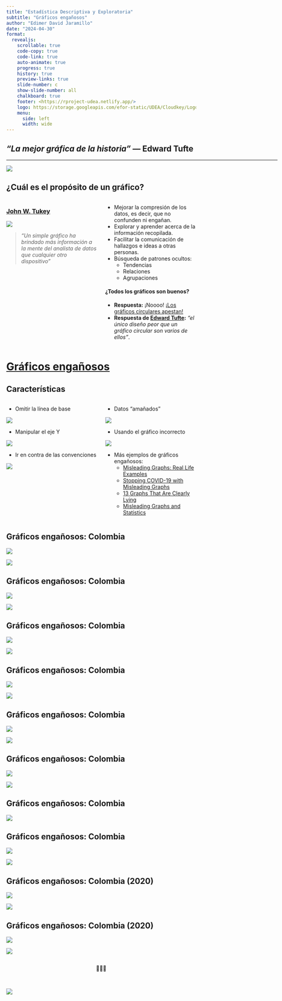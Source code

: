 ```yaml
---
title: "Estadística Descriptiva y Exploratoria"
subtitle: "Gráficos engañosos"
author: "Edimer David Jaramillo"
date: "2024-04-30"
format:
  revealjs:
    scrollable: true
    code-copy: true
    code-link: true
    auto-animate: true
    progress: true
    history: true
    preview-links: true
    slide-number: c
    show-slide-number: all
    chalkboard: true
    footer: <https://rproject-udea.netlify.app/>
    logo: https://storage.googleapis.com/efor-static/UDEA/Cloudkey/Logohorizontal.png
    menu:
      side: left
      width: wide
---
```


## *"La mejor gráfica de la historia"* — Edward Tufte
<html><div style='float:left'></div><hr color='#EB811B' size=1px width=720px></html> 

![](https://www.edwardtufte.com/tufte/graphics/minard_lg.gif){fig-align="center"}

## ¿Cuál es el propósito de un gráfico?

::: columns

::: {.column width="50%"}

### [John W. Tukey](https://es.wikipedia.org/wiki/John_W._Tukey)

![](https://upload.wikimedia.org/wikipedia/en/e/e9/John_Tukey.jpg){fig-align="center"}

> *“Un simple gráfico ha brindado más información a la mente del analista de datos que cualquier otro dispositivo”*

:::

::: {.column width="50%"}

- Mejorar la compresión de los datos, es decir, que no confunden ni engañan.   
- Explorar y aprender acerca de la información recopilada.    
- Facilitar la comunicación de hallazgos e ideas a otras personas.    
- Búsqueda de patrones ocultos:   
  - Tendencias
  - Relaciones
  - Agrupaciones

#### ¿Todos los gráficos son buenos?

- **Respuesta:** ¡Noooo! [¡Los gráficos circulares  apestan!](https://medium.com/the-mission/to-pie-charts-3b1f57bcb34a)
- **Respuesta de [Edward Tufte](https://www.edwardtufte.com/tufte/):** *"el único diseño peor que un gráfico circular son varios de ellos"*.

:::

:::

# [Gráficos engañosos](https://es.qaz.wiki/wiki/Misleading_graph)


## Características

::: columns

::: {.column width="50%"}
- Omitir la línea de base

![](images/mis1.png){fig-align="center"}

- Manipular el eje Y

![](images/mis2.png){fig-align="center"}

- Ir en contra de las convenciones

![](images/mis5.png){fig-align="center"}

:::

::: {.column width="50%"}

- Datos "amañados"

![](images/mis3.png){fig-align="center"}

- Usando el gráfico incorrecto

![](images/mis4.png){fig-align="center"}

- Más ejemplos de gráficos engañosos:
  - [Misleading Graphs: Real Life Examples](https://www.statisticshowto.com/misleading-graphs/)
  - [Stopping COVID-19 with Misleading Graphs](https://towardsdatascience.com/stopping-covid-19-with-misleading-graphs-6812a61a57c9)
  - [13 Graphs That Are Clearly Lying](https://www.buzzfeednews.com/article/katienotopoulos/graphs-that-lied-to-us)
  - [Misleading Graphs and Statistics](https://faculty.atu.edu/mfinan/2043/section31.pdf)

:::

:::

## Gráficos engañosos: Colombia

![](images/encuesta1.png){fig-align="center"}

![](images/encuesta2.png){fig-align="center"}

## Gráficos engañosos: Colombia

![](images/encuesta3.png){fig-align="center"}

![](images/encuesta4.png){fig-align="center"}


## Gráficos engañosos: Colombia

![](images/encuesta5.png){fig-align="center"}

![](images/encuesta6.png){fig-align="center"}

## Gráficos engañosos: Colombia

![](images/encuesta7.png){fig-align="center"}

![](images/encuesta8.png){fig-align="center"}

## Gráficos engañosos: Colombia

![](images/img9.png){fig-align="center"}

![](images/img10.png){fig-align="center"}

## Gráficos engañosos: Colombia

![](images/img11.png){fig-align="center"}

![](images/img12.png){fig-align="center"}


## Gráficos engañosos: Colombia

![](images/img13.png){fig-align="center"}


## Gráficos engañosos: Colombia

![](images/img14.png){fig-align="center"}

![](images/img15.png){fig-align="center"}



## Gráficos engañosos: Colombia (2020)

![](images/nueva1.png){fig-align="center"}

![](images/nueva4.png){fig-align="center"}



## Gráficos engañosos: Colombia (2020)

![](images/nueva3.png){fig-align="center"}

![](images/nueva2.png){fig-align="center"}

## 
 
<center>
🤝🙂🤝
</center>

<br>

![](images/gracias.gif){fig-align="center"}